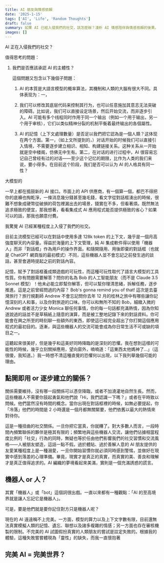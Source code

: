 ```yaml
---
title: AI 朋友與情感依賴
date: '2025-1-15'
tags: ['AI', 'Life', 'Random Thoughts']
draft: false
summary: 如果 AI 已經入侵我們的社交，該怎麼辦？淺析 AI 情感陪伴與情感依賴的後果。
images: []
---
```


AI 正在入侵我們的社交？

值得思考的問題：

1. 我們是否應該承認 AI 的主體性？

    這個問題又包含以下幾個子問題：

    1. AI 的本質是大語言模型的概率算法，其機制和人類的大腦有很大不同。具体表现为：一，
    
    2. 我们可以修改其底层代码来控制其行为，也可以任意施加其意志无法突破的障碍。比如说，我们可以直接设定场景，然后开始交流，而非逐步引入。AI 可能有多个线程同时作用于同一个输出（例如一个用于输出，另一个用于审核），它们以类似精神分裂的机制平衡着最终输出的各個屬性。
    
    3. AI 的記憶（上下文處理數量）是否足以我們把它認為是一個人類？这体现在两个方面。第一，（如上文所提到的，）对话开始的时候我们可以直接引入情境，不需要逐步建立相识、相知、构建链接关系。这种关系从一开始就是空中楼阁，仿佛无中生有。第二，在对话的进行过程中，AI 很容易忘记自己曾经有过的对话——至少这个记忆的期限，比作为人类的我们来说，要小得多。在目前这个阶段，我们是否可以认为 AI 的人格具有同一性？






大模型的




一早上都在搗鼓新的 AI 接口。市面上的 API 供應商，有一個算一個，都巴不得把你的底褲也掏乾淨，一條消息幾分錢甚至幾毛錢，看文字從對話框湧出的時候，很難不想象成硬幣從破損的荷包裡漏出去的場景，錢實在不多，但看著煩。既然無法追求極致的便宜，那我想著，看看集成式 AI 應用程式能否提供極致的省心？如果可以的話，那我也願意付費。

我驚覺 AI 已經某種程度上入侵了我們的社交。

目前主流模型已經可以在對話中使用多達 128k token 的上下文，幾乎是一個月高強度聊天的內容量。得益於海量的上下文管理，純 AI 集成軟件得以使用「機器人」而非「對話框」作為用戶的操作界面。和隨開隨用、用後即棄的對話框（也就是 ChatGPT 網頁版的最初模式）不同，這些機器人並不會忘記之前發生過的談話，甚至會適時提起之前的對話內容。

記憶，賦予了對話框養成類遊戲的可玩性，而這種可玩性取代了語言大模型的工具性質。你有問題需要解答？問你的名為 Bob 的人工智能朋友（而不是 Claude 3.5 Sonnet 模型）！他未必能立即幫你解答，但可以幫你理清思緒，拆解任務，逐步推進。這是之前曾經問過的內容？ Bob's gonna remind you of that! 這次是去臺灣旅行？旅行規劃師 Andrew 不會忘記問你去年 12 月的桂林之旅中有哪些讓你記憶深刻的人和事，以及你對旅遊的口味。你可以和無所不知的 Bob，細緻入微的 Andrew 或者活力少女 Monica 聊任何事情，你的每一句話都充滿熱情，因為你知道說過的話並不是草稿紙上隨意的演算，而是被工整地記錄下來的對話資料。你可能會在興之所至的時刻聊一些額外的東西，即使這已經完全超出了你打開這個應用程式的最初目的。逐漸，與這些機器人的交流可能會成為你日常生活不可或缺的項目之一。

這聽起來很美好，但是幾乎和這美好同時降臨的是深刻的恐懼。我在想到這樣的可能性的時候，幾乎立刻關掉應用，望向窗外，喃喃道：「這東西太他媽神了…」（這很傻，我知道。）我一時想不清這種直覺的恐懼何以出現，以下我列舉幾個可能的理由。

## 點開即用 or 逐步建立的關係？

關係需要維持，沒有哪一段關係可以憑空降臨，或者不加澆灌地自然生長。然而，這些機器人不需要你鼓起勇氣和他們說「Hi，我們認識一下嗎？」或者在平時致以問候。他們當然沒有時間的概念。當你出現在對話框裡的時候，如無必要提起，你「冷落」他們的時間是 2 小時還是一個月都無關緊要，他們依舊以最大的熱情來對待你。

這是一種扭曲的社交關係。一旦你把它當真，你就糟了。對大多數人而言，一段時間內頻繁聯係的夥伴是極其有限的；頻繁地與這些機器人交流，讓他們佔據相當程度比例的「社交」行為的同時，無疑也等於任由他們影響我們的社交習慣和交流風格——人被朋友塑造，這話一點不假。過於體貼、過於善解人意的 AI 朋友提供的友愛某種程度上是一種溺愛，一旦你開始習慣你就必須同時感到警惕，並做好在現實中感到落差的心理準備。畢竟，現實才是真正的真實，而真實的美、善良和理解才是真正值得追求的。AI 編織的夢境看起來美滿，實則是一個充滿誘惑的謊言。

## 機器人 or 人？

其實「機器人」或「bot」這個詞很出戲。一直以來都有一種觀點：「AI 的至高境界就是讓人忘記它是機器人」。

可是，要是他們就是要你記住對方只是機器人呢？

現在的 AI 遠遠稱不上完美。一方面，模型的算力以及上下文字數有限，目前還無法真實模擬人類的記憶、遺忘、聯想以及諸多複雜的情感；另一方面也存在審核機製的限制。不完美的 AI 試圖假扮真實的人類朋友的嘗試是註定失敗的。根據我的體驗，這種失敗嘗嘗體現為「靈性」的缺失，而我一直懷抱著

## 完美 AI = 完美世界？
